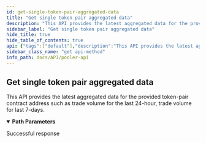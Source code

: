 ```yaml
---
id: get-single-token-pair-aggregated-data
title: "Get single token pair aggregated data"
description: "This API provides the latest aggregated data for the provided token-pair contract address such as trade volume for the last 24-hour, trade volume for last 7-days."
sidebar_label: "Get single token pair aggregated data"
hide_title: true
hide_table_of_contents: true
api: {"tags":["default"],"description":"This API provides the latest aggregated data for the provided token-pair contract address such as trade volume for the last 24-hour, trade volume for last 7-days.","parameters":[{"name":"pair_contract_address","in":"path","schema":{"type":"string"},"required":true}],"security":[{"api_key":[]}],"responses":{"200":{"description":"Successful response"}},"method":"get","path":"/v2-pair/{pair_contract_address}","servers":[{"url":"https://uniswapv2-ethindia.powerloom.io/api/","description":"Uniswap V2"},{"url":"https://quickswap.powerloom.io/api/","description":"Quickswap"},{"url":"https://sushiswap.powerloom.io/api/","description":"Sushiswap"}],"securitySchemes":{"api_key":{"type":"apiKey","name":"X-API-Key","in":"header"}},"info":{"title":"Pooler API","version":"1.0.0"},"postman":{"name":"Get single token pair aggregated data","description":{"content":"This API provides the latest aggregated data for the provided token-pair contract address such as trade volume for the last 24-hour, trade volume for last 7-days.","type":"text/plain"},"url":{"path":["v2-pair",":pair_contract_address"],"host":["{{baseUrl}}"],"query":[],"variable":[{"disabled":false,"description":{"content":"(Required) ","type":"text/plain"},"type":"any","value":"","key":"pair_contract_address"}]},"method":"GET","auth":{"type":"apikey","apikey":[{"type":"any","value":"X-API-Key","key":"key"},{"type":"any","value":"<API Key>","key":"value"},{"type":"any","value":"header","key":"in"}]}}}
sidebar_class_name: "get api-method"
info_path: docs/API/pooler-api
---
```



## Get single token pair aggregated data



This API provides the latest aggregated data for the provided token-pair contract address such as trade volume for the last 24-hour, trade volume for last 7-days.

<details style={{"marginBottom":"1rem"}} data-collapsed={false} open={true}><summary style={{}}><strong>Path Parameters</strong></summary><div><ul><ParamsItem className={"paramsItem"} param={{"name":"pair_contract_address","in":"path","schema":{"type":"string"},"required":true}}></ParamsItem></ul></div></details><div><ApiTabs><TabItem label={"200"} value={"200"}><div>

Successful response

</div><div></div></TabItem></ApiTabs></div>
      